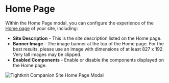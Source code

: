 
# Home Page

Within the Home Page modal, you can configure the experience of the [Home page](../tightknit-site/home) of your site, including:

- **Site Description** - This is the site description listed on the Home page.
- **Banner Image** - The image banner at the top of the Home page. For the best results, please use an image with dimensions of at least 827 x 192. Very tall images may be clipped.
- **Enabled Components** - Enable or disable the components displayed on the Home page.

![Tightknit Companion Site Home Page Modal](/tightknit-site/home-page-modal.png)
